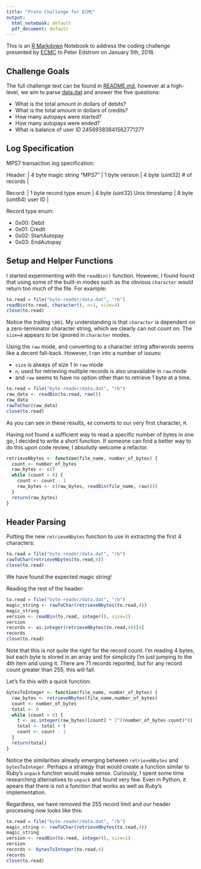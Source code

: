 ```yaml
---
title: "Proto Challenge for ECMC"
output:
  html_notebook: default
  pdf_document: default
---
```


This is an [R Markdown](http://rmarkdown.rstudio.com) Notebook to address the coding challenge presented by [ECMC](https://www.ecmc.org) to Peter Edstrom on January 5th, 2018. 

## Challenge Goals

The full challenge text can be found in [README.md](byte-reader/README.md), however at a high-level, we aim to parse [data.dat](byte-reader/data.dat) and answer the five questions:

* What is the total amount in dollars of debits? 
* What is the total amount in dollars of credits? 
* How many autopays were started?
* How many autopays were ended?
* What is balance of user ID 2456938384156277127?

## Log Specification

MPS7 transaction log specification:

Header:
| 4 byte magic string "MPS7" | 1 byte version | 4 byte (uint32) # of records |

Record:
| 1 byte record type enum | 4 byte (uint32) Unix timestamp | 8 byte (uint64) user ID |

Record type enum:

* 0x00: Debit
* 0x01: Credit
* 0x02: StartAutopay
* 0x03: EndAutopay

## Setup and Helper Functions

I started experimenting with the `readBin()` function. However, I found found that using some of the built-in modes such as the obvious `character` would return too much of the file. For example:

```r
to.read = file("byte-reader/data.dat", "rb")
readBin(to.read, character(), n=1, size=4)
close(to.read)
```

Notice the trailing `\001`. My understanding is that `character` is dependent on a zero-terminator character string, which we clearly can not count on. The `size=4` appears to be ignored in `character` modes.

Using the `raw` mode, and converting to a character string afterwords seems like a decent fall-back. However, I ran into a number of issues:

* `size` is always of size 1 in `raw` mode
* `n`, used for retrieving multiple records is also unavailable in `raw` mode
* and `raw` seems to have no option other than to retrieve 1 byte at a time.

```r
to.read = file("byte-reader/data.dat", "rb")
raw_data <- readBin(to.read, raw())
raw_data
rawToChar(raw_data)
close(to.read)
```

As you can see in these results, `4d` converts to our very first character, `M`. 

Having not found a sufficient way to read a specific number of bytes in one go, I decided to write a short function. If someone can find a better way to do this upon code review, I absolutly welcome a refactor.

```r
retrieveNbytes <- function(file_name, number_of_bytes) {
  count <- number_of_bytes
  raw_bytes <- c()
  while (count > 0) {
    count <- count - 1
    raw_bytes <- c(raw_bytes, readBin(file_name, raw()))
  }
  return(raw_bytes)
}
```

## Header Parsing

Putting the new `retrieveNbytes` function to use in extracting the first 4 characters:

```r
to.read = file("byte-reader/data.dat", "rb")
rawToChar(retrieveNbytes(to.read,4))
close(to.read)
```

We have found the expected magic string!

Reading the rest of the header:

```r
to.read = file("byte-reader/data.dat", "rb")
magic_string <- rawToChar(retrieveNbytes(to.read,4))
magic_string
version <- readBin(to.read, integer(), size=1)
version
records <- as.integer(retrieveNbytes(to.read,4))[4]
records
close(to.read)
```

Note that this is not quite the right for the record count. I'm reading 4 bytes, but each byte is stored in an array and for simplicity I'm just jumping to the 4th item and using it. There are 71 records reported, but for any record count greater than 255, this will fail.

Let's fix this with a quick function:

```r
bytesToInteger <- function(file_name, number_of_bytes) {
  raw_bytes <- retrieveNbytes(file_name,number_of_bytes)
  count <- number_of_bytes
  total <- 0
  while (count > 0) {
    t <- as.integer(raw_bytes)[count] * 2^((number_of_bytes-count)*8)
    total <- total + t
    count <- count - 1
  }
  return(total)
}
```

Notice the similarities already emerging between `retrieveNbytes` and `bytesToInteger`. Perhaps a strategy that would create a function similar to Ruby's `unpack` function would make sense. Curiously, I spent some time researching alternatives to `unpack` and found very few. Even in Python, it apears that there is not a function that works as well as Ruby's implementation.

Regardless, we have removed the 255 record limit and our header processing now looks like this:

```r
to.read = file("byte-reader/data.dat", "rb")
magic_string <- rawToChar(retrieveNbytes(to.read,4))
magic_string
version <- readBin(to.read, integer(), size=1)
version
records <- bytesToInteger(to.read,4)
records
close(to.read)
```




